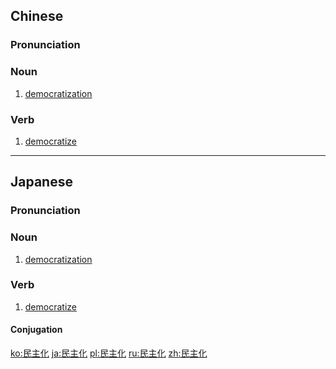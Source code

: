 ==Chinese==
{{zh-forms|type=21}}

===Pronunciation===
{{zh-pron
|m=mínzhǔhuà
|c=man4 zyu2 faa3
|mn=bîn-chú-hòa
|cat=n,v
}}

===Noun===
{{zh-noun}}

# [[democratization]]

===Verb===
{{zh-verb}}

# [[democratize]]

----

==Japanese==
{{ja-kanjitab|みん|しゅ|か|yomi=on}}

===Pronunciation===
{{ja-pron|みんしゅか|y=on}}

===Noun===
{{ja-noun|みんしゅか}}

# [[democratization]]

===Verb===
{{ja-verb-suru|みんしゅか}}

# [[democratize]]

====Conjugation====
{{ja-suru|みんしゅか}}

[[ko:民主化]]
[[ja:民主化]]
[[pl:民主化]]
[[ru:民主化]]
[[zh:民主化]]